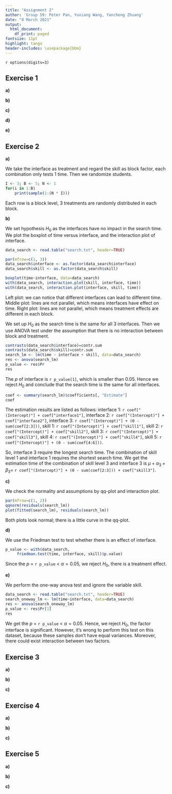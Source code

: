 ```yaml
---
title: "Assignment 2"
author: 'Group 59: Peter Pan, Yuxiang Wang, Yancheng Zhuang'
date: "8 March 2021"
output:
  html_document:
    df_print: paged
fontsize: 11pt
highlight: tango
header-includes: \usepackage{bbm}
---
```


`r options(digits=3)`

## Exercise 1 
<!--
If left alone bread will become moldy, rot or decay otherwise. 
To investigate the influence of temperature and humidity on this process, 
the time to decay was measured for 18 slices of white bread, 
which were placed in 3 different environments and humidified or not. 
The data are given in the file bread.txt, with 
    the first column time to decay in hours, 
    the second column the environment (cold, warm or intermediate temperature),  
    the third column the humidity.
-->

**a)** 
<!--
The 18 slices came from a single loaf, but were randomized to the 6 combinations of conditions. 
Present an R-code for this randomization process.
-->

**b)** 
<!--
Make two boxplots of hours versus the two factors and two interaction plots 
(keeping the two factors fixed in turn).
-->

**c)** 
<!--
Perform an analysis of variance to test for effect of the factors temperature, humidity, and their interaction. 
Describe the interaction effect in words.
-->

**d)** 
<!--
Which of the two factors has the greatest (numerical) influence on the decay? 
Is this a good question?
-->

**e)** 
<!--
Check the model assumptions by using relevant diagnostic tools. 
Are there any outliers?
-->

## Exercise 2 
<!--
A researcher is interested in the time it takes a student to find a certain product on the internet using a search engine. 
There are three different types of interfaces with the search engine and especially the effect of these interfaces is of importance. 
There are five different types of students, indicating their level of computer skill
(the lower the value of this indicator, the better the computer skill of the corresponding student). 
Fifteen students are selected; three from each group with a certain level of computer skill. 
The data is given in the file search.txt. 
Assume that the experiment was run according to a randomized block design which you make in a). 
(Beware that the levels of the factors are coded by numbers.)
-->

**a)** 
<!--
Number the selected students 1 to 15 and 
show how (by using R) the students could be randomized to the interfaces in a randomized block design.
-->

We take the interface as treatment and regard the skill as block factor, each combination only tests 1 time. 
Then we randomize students.

```r
I <- 3; B <- 5; N <- 1
for(i in 1:B) 
    print(sample(1:(N * I)))
```

Each row is a block level, 3 treatments are randomly distributed in each block.

**b)** 
<!--
Test the null hypothesis that the search time is the same for all interfaces. 
What type of interface does require the longest search time? 
For which combination of skill level and type of interface is the search time the shortest? 
Estimate the time it takes a typical user of skill level 3 to find the product on the website if the website uses interface 3.
-->

We set hypothesis $H_0$ as the interfaces have no impact in the search time. 
We plot the boxplot of time versus interface, and the interaction plot of interface.

```r
data_search <- read.table("search.txt", header=TRUE)

par(mfrow=c(1, 3))
data_search$interface <- as.factor(data_search$interface)
data_search$skill <- as.factor(data_search$skill)

boxplot(time~interface, data=data_search)
with(data_search, interaction.plot(skill, interface, time))
with(data_search, interaction.plot(interface, skill, time))
```

Left plot: we can notice that different interfaces can lead to different time. 
Middle plot: lines are not parallel, which means interfaces have effect on time.
Right plot: lines are not parallel, which means treatment effects are different in each block.

We set up $H_0$ as the search time is the same for all 3 interfaces.
Then we use ANOVA test under the assumption that there is no interaction between block and treatment.

```r
contrasts(data_search$interface)=contr.sum
contrasts(data_search$skill)=contr.sum
search_lm <- lm(time ~ interface + skill, data=data_search)
res <- anova(search_lm)
p_value <- res$Pr
res
```

The $p$ of interface is `r p_value[1]`, which is smaller than 0.05. 
Hence we reject $H_0$ and conclude that the search time is the same for all interfaces.

```r
coef <- summary(search_lm)$coefficients[, "Estimate"]
coef
```

The estimation results are listed as follows: 
interface 1: `r coef["(Intercept)"] + coef["interface1"]`, 
interface 2: `r coef["(Intercept)"] + coef["interface2"]`, 
interface 3: `r coef["(Intercept)"] + (0 - sum(coef[2:3]))`,
skill 1: `r coef["(Intercept)"] + coef["skill1"]`, 
skill 2: `r coef["(Intercept)"] + coef["skill2"]`, 
skill 3: `r coef["(Intercept)"] + coef["skill3"]`,
skill 4: `r coef["(Intercept)"] + coef["skill4"]`, 
skill 5: `r coef["(Intercept)"] + (0 - sum(coef[4:6]))`.

So, interface 3 require the longest search time. 
The combination of skill level 1 and interface 1 requires the shortest search time.
We get the estimation time of the combination of skill level 3 and interface 3 is 
$\mu + \alpha_3 + \beta_3 =$  `r coef["(Intercept)"] + (0 - sum(coef[2:3])) + coef["skill3"]`.

**c)** 
<!--
Check the model assumptions by using relevant diagnostic tools.
-->

We check the normality and assumptions by qq-plot and interaction plot.

```r
par(mfrow=c(1, 2))
qqnorm(residuals(search_lm))
plot(fitted(search_lm), residuals(search_lm))
```

Both plots look normal; there is a little curve in the qq-plot.

**d)** 
<!--
Perform the Friedman test to test whether there is an effect of interface.
-->

We use the Friedman test to test whether there is an effect of interface.

```r
p_value <- with(data_search, 
     friedman.test(time, interface, skill)$p.value)
```

Since the $p$ = `r p_value` < $\alpha = 0.05$, we reject $H_0$, there is a treatment effect. 

**e)** 
<!--
Test the null hypothesis that the search time is the same for all interfaces by a one-way ANOVA test, ignoring the variable skill. 
Is it right/wrong or useful/not useful to perform this test on this dataset?
-->

We perform the one-way anova test and ignore the variable skill.

```r
data_search <- read.table("search.txt", header=TRUE)
search_oneway_lm <- lm(time~interface, data=data_search)
res <- anova(search_oneway_lm)
p_value <- res$Pr[1]
res
```

We get the $p$ = `r p_value` < $\alpha = 0.05$. 
Hence, we reject $H_0$, the factor interface is significant. 
However, it's wrong to perform this test on this dataset, because these samples don't have equal variances. Moreover, there could exist interaction between two factors.

## Exercise 3
<!--
In a study on the effect of feedingstuffs on lactation, 
a sample of nine cows were fed with two types of food, and their milk production was measured. 
All cows were fed both types of food, during two periods, 
with a neutral period in-between to try and wash out carry-over effects. 
The order of the types of food was randomized over the cows. 
The observed data can be found in the file cow.txt, where A and B refer to the types of feedingstuffs.
-->

**a)** 
<!--
Test whether the type of feedingstuffs influences milk production using an ordinary “fixed effects” model, fitted with lm. 
Estimate the difference in milk production.
-->

**b)** 
<!--
Repeat a) and b) by performing a mixed effects analysis, modelling the cow effect as a random effect (use the function lmer). 
Compare your results to the results found by using a fixed effects model. 
(You will need to install the R-package lme4, which is not included in the standard distribution of R.)
-->

**c)** 
<!--
Study the commands:
> attach(cow)
> t.test(milk[treatment=="A"], milk[treatment=="B"], paired=TRUE)
Does this produce a valid test for a difference in milk production? 
Is its conclusion compatible with the one obtained in a)? 
Why?
-->

## Exercise 4
<!--
Stochastic models for word counts are used in quantitative studies on literary styles. 
Statistical analysis of the counts can, for example, be used to solve controversies about true authorships. 
Another example is the analysis of word frequencies in relation to Jane Austen’s novel Sanditon. 
At the time Austen died, this novel was only partly completed. 
Austen, however, had made a summary for the remaining part. 
An admirer of Austen’s work finished the novel, imitating Austen’s style as much as possible. 
The file austen.txt contains counts of different words in some of Austen’s novels: 
    chapters 1 and 3 of Sense and Sensibility (stored in the Sense column), 
    chapters 1, 2 and 3 of Emma (column Emma), 
    chapters 1 and 6 of Sanditon (both written by Austen herself, column Sand1) and 
    chapters 12 and 24 of Sanditon (both written by the admirer, Sand2).
-->

**a)** 
<!--
Discuss whether a contingency table test for independence or for homogeneity is most appropriate here.
-->

**b)** 
<!--
Using the given data set, investigate whether Austen herself was consistent in her different novels.
Where are the main inconsistencies?
-->

**c)** 
<!--
Was the admirer successful in imitating Austen’s style? 
Perform a test including all data. 
If he was not successful, where are the differences?
-->

## Exercise 5
<!--
The data in expensescrime.txt were obtained to 
determine factors related to state expenditures on criminal activities (courts, police, etc.) 
The variables are: 
    state (indicating the state in the USA), 
    expend (state expenditures on criminal activities in $1000), 
    bad (crime rate per 100000), 
    crime (number of persons under criminal supervision), 
    lawyers (number of lawyers in the state), 
    employ (number of persons employed in the state),  
    pop (population of the state in 1000). 
In the regression analysis, take 
    expend as response variable, 
    bad, crime, lawyers, employ and pop as explanatory variables.
-->

**a)** 
<!--
Make some graphical summaries of the data. 
Investigate the problem of potential and influence points, and the problem of collinearity.
-->

**b)** 
<!--
Fit a linear regression model to the data. 
Use both the step-up and the step-down method to find the best model. 
If step-up and step-down yield two different models, choose one and motivate your choice. 
-->

**c)** 
<!--
Check the model assumptions by using relevant diagnostic tools. 
-->
